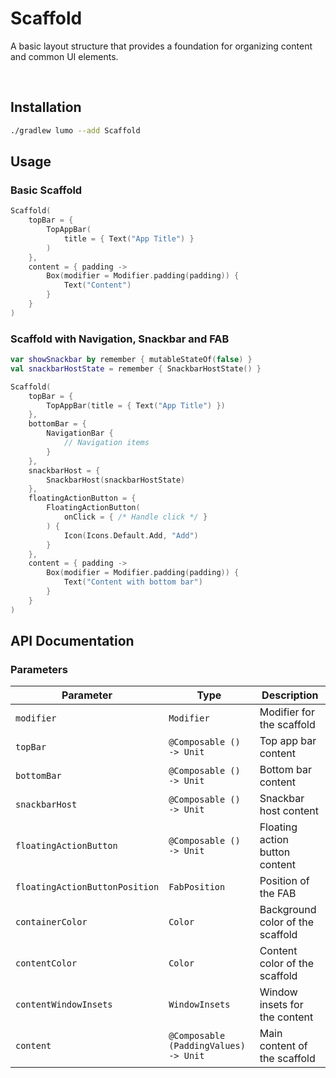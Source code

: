 
# Scaffold

A basic layout structure that provides a foundation for organizing content and common UI elements.

<SourceCodeTag componentName="Scaffold.kt" />

<ComponentVideo componentName="scaffold" />

<br />

## Installation

```bash copy
./gradlew lumo --add Scaffold
```

## Usage

### Basic Scaffold

```kotlin copy
Scaffold(
    topBar = {
        TopAppBar(
            title = { Text("App Title") }
        )
    },
    content = { padding ->
        Box(modifier = Modifier.padding(padding)) {
            Text("Content")
        }
    }
)
```

### Scaffold with Navigation, Snackbar and FAB

```kotlin copy
var showSnackbar by remember { mutableStateOf(false) }
val snackbarHostState = remember { SnackbarHostState() }

Scaffold(
    topBar = {
        TopAppBar(title = { Text("App Title") })
    },
    bottomBar = {
        NavigationBar {
            // Navigation items
        }
    },
    snackbarHost = {
        SnackbarHost(snackbarHostState)
    },
    floatingActionButton = {
        FloatingActionButton(
            onClick = { /* Handle click */ }
        ) {
            Icon(Icons.Default.Add, "Add")
        }
    },
    content = { padding ->
        Box(modifier = Modifier.padding(padding)) {
            Text("Content with bottom bar")
        }
    }
)

```

## API Documentation

### Parameters

| Parameter                      | Type                                  | Description                      |
| ------------------------------ | ------------------------------------- | -------------------------------- |
| `modifier`                     | `Modifier`                            | Modifier for the scaffold        |
| `topBar`                       | `@Composable () -> Unit`              | Top app bar content              |
| `bottomBar`                    | `@Composable () -> Unit`              | Bottom bar content               |
| `snackbarHost`                 | `@Composable () -> Unit`              | Snackbar host content            |
| `floatingActionButton`         | `@Composable () -> Unit`              | Floating action button content   |
| `floatingActionButtonPosition` | `FabPosition`                         | Position of the FAB              |
| `containerColor`               | `Color`                               | Background color of the scaffold |
| `contentColor`                 | `Color`                               | Content color of the scaffold    |
| `contentWindowInsets`          | `WindowInsets`                        | Window insets for the content    |
| `content`                      | `@Composable (PaddingValues) -> Unit` | Main content of the scaffold     |
